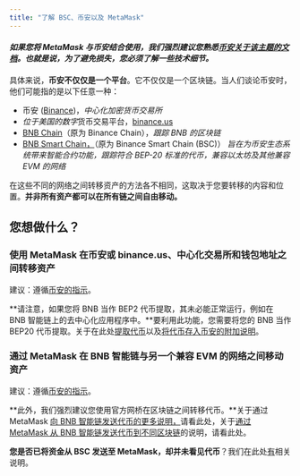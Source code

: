 ```yaml
---
title: "了解 BSC、币安以及 MetaMask"
---
```


#### _如果您将 MetaMask 与币安结合使用，我们强烈建议您熟悉[币安关于该主题的文档](https://docs.binance.org/smart-chain/wallet/metamask.html)。也就是说，为了避免损失，您**必须了解一些技术细节**。_

具体来说，**币安不仅仅是一个平台**。它不仅仅是一个区块链。当人们谈论币安时，他们可能指的是以下任意一种：

- 币安 ([Binance](https://www.binance.com/en))，_中心化加密货币交易所_
- *位于美国的数字*货币交易平台，[binance.us](https://www.binance.us/en/home)
- [BNB Chain](https://www.binance.com/en/blog/all/binance-chain-blockchain-for-exchanging-the-world-304219301536473088)（原为 Binance Chain），_跟踪 BNB 的区块链_
- [BNB Smart Chain，](https://www.binance.org/en/smartChain)（原为 Binance Smart Chain (BSC)） _旨在为币安生态系统带来智能合约功能，跟踪符合 BEP-20 标准的代币，兼容以太坊及其他兼容 EVM 的网络_

在这些不同的网络之间转移资产的方法各不相同，这取决于您要转移的内容和位置。**并非所有资产都可以在所有链之间自由移动。**

## 您想做什么？

### 使用 MetaMask 在币安或 binance.us、中心化交易所和钱包地址之间转移资产

建议：遵循[币安的指示](https://www.binance.com/en/support/faq/115003670492)。

**请注意，如果您将 BNB 当作 BEP2 代币提取，其未必能正常运行，例如在 BNB 智能链上的去中心化应用程序中。**要利用此功能，您需要将您的 BNB 当作 BEP20 代币提取。关于在此处[提取代币](/networks-and-sidechains/binance/receiving-funds-from-binance)以及[将代币存入币安的附加说明](/networks-and-sidechains/binance/transferring-assets-to-the-binance-exchange)。

### 通过 MetaMask 在 BNB 智能链与另一个兼容 EVM 的网络之间移动资产

建议：遵循[币安的指示](https://academy.binance.com/en/articles/how-to-recover-crypto-transferred-to-the-wrong-network-on-binance)。

**此外，我们强烈建议您使用官方网桥在区块链之间转移代币。**关于通过 MetaMask [向 BNB 智能链发送代币的更多说明，](/networks-and-sidechains/binance/sending-assets-to-binance-bnb-smart-chain)请看此处，关于[通过 MetaMask 从 BNB 智能链发送代币到不同区块链](/networks-and-sidechains/binance/how-to-send-tokens-from-bsc-to-ethereum-or-other-chains)的说明，请看此处。

**您是否已将资金从 BSC 发送至 MetaMask，却并未看见代币**？我们在此处[有](/managing-my-tokens/moving-your-tokens/i-have-sent-funds-from-binance-smart-chain-to-metamask-but-i-dont-see-the-tokens-in-my-metamask-wallet)相关说明。
